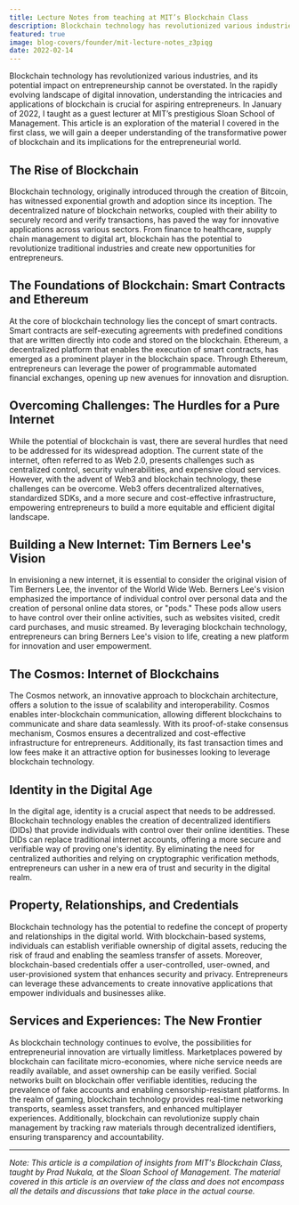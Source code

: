 ```yaml
---
title: Lecture Notes from teaching at MIT’s Blockchain Class
description: Blockchain technology has revolutionized various industries, offering transformative potential for entrepreneurship. This article explores the rise of blockchain, the foundations of smart contracts and Ethereum, challenges for widespread adoption, Tim Berners Lee's vision for a new internet, the Cosmos network, identity in the digital age, property and relationships, services and experiences, and the overall impact of blockchain on entrepreneurship.
featured: true
image: blog-covers/founder/mit-lecture-notes_z3piqg
date: 2022-02-14
---
```


Blockchain technology has revolutionized various industries, and its potential impact on entrepreneurship cannot be overstated. In the rapidly evolving landscape of digital innovation, understanding the intricacies and applications of blockchain is crucial for aspiring entrepreneurs. In January of 2022, I taught as a guest lecturer at MIT’s prestigious Sloan School of Management. This article is an exploration of the material I covered in the first class, we will gain a deeper understanding of the transformative power of blockchain and its implications for the entrepreneurial world.

## The Rise of Blockchain

Blockchain technology, originally introduced through the creation of Bitcoin, has witnessed exponential growth and adoption since its inception. The decentralized nature of blockchain networks, coupled with their ability to securely record and verify transactions, has paved the way for innovative applications across various sectors. From finance to healthcare, supply chain management to digital art, blockchain has the potential to revolutionize traditional industries and create new opportunities for entrepreneurs.

## The Foundations of Blockchain: Smart Contracts and Ethereum

At the core of blockchain technology lies the concept of smart contracts. Smart contracts are self-executing agreements with predefined conditions that are written directly into code and stored on the blockchain. Ethereum, a decentralized platform that enables the execution of smart contracts, has emerged as a prominent player in the blockchain space. Through Ethereum, entrepreneurs can leverage the power of programmable automated financial exchanges, opening up new avenues for innovation and disruption.

## Overcoming Challenges: The Hurdles for a Pure Internet

While the potential of blockchain is vast, there are several hurdles that need to be addressed for its widespread adoption. The current state of the internet, often referred to as Web 2.0, presents challenges such as centralized control, security vulnerabilities, and expensive cloud services. However, with the advent of Web3 and blockchain technology, these challenges can be overcome. Web3 offers decentralized alternatives, standardized SDKs, and a more secure and cost-effective infrastructure, empowering entrepreneurs to build a more equitable and efficient digital landscape.

## Building a New Internet: Tim Berners Lee's Vision

In envisioning a new internet, it is essential to consider the original vision of Tim Berners Lee, the inventor of the World Wide Web. Berners Lee's vision emphasized the importance of individual control over personal data and the creation of personal online data stores, or "pods." These pods allow users to have control over their online activities, such as websites visited, credit card purchases, and music streamed. By leveraging blockchain technology, entrepreneurs can bring Berners Lee's vision to life, creating a new platform for innovation and user empowerment.

## The Cosmos: Internet of Blockchains

The Cosmos network, an innovative approach to blockchain architecture, offers a solution to the issue of scalability and interoperability. Cosmos enables inter-blockchain communication, allowing different blockchains to communicate and share data seamlessly. With its proof-of-stake consensus mechanism, Cosmos ensures a decentralized and cost-effective infrastructure for entrepreneurs. Additionally, its fast transaction times and low fees make it an attractive option for businesses looking to leverage blockchain technology.

## Identity in the Digital Age

In the digital age, identity is a crucial aspect that needs to be addressed. Blockchain technology enables the creation of decentralized identifiers (DIDs) that provide individuals with control over their online identities. These DIDs can replace traditional internet accounts, offering a more secure and verifiable way of proving one's identity. By eliminating the need for centralized authorities and relying on cryptographic verification methods, entrepreneurs can usher in a new era of trust and security in the digital realm.

## Property, Relationships, and Credentials

Blockchain technology has the potential to redefine the concept of property and relationships in the digital world. With blockchain-based systems, individuals can establish verifiable ownership of digital assets, reducing the risk of fraud and enabling the seamless transfer of assets. Moreover, blockchain-based credentials offer a user-controlled, user-owned, and user-provisioned system that enhances security and privacy. Entrepreneurs can leverage these advancements to create innovative applications that empower individuals and businesses alike.

## Services and Experiences: The New Frontier

As blockchain technology continues to evolve, the possibilities for entrepreneurial innovation are virtually limitless. Marketplaces powered by blockchain can facilitate micro-economies, where niche service needs are readily available, and asset ownership can be easily verified. Social networks built on blockchain offer verifiable identities, reducing the prevalence of fake accounts and enabling censorship-resistant platforms. In the realm of gaming, blockchain technology provides real-time networking transports, seamless asset transfers, and enhanced multiplayer experiences. Additionally, blockchain can revolutionize supply chain management by tracking raw materials through decentralized identifiers, ensuring transparency and accountability.

---

_Note: This article is a compilation of insights from MIT's Blockchain Class, taught by Prad Nukala, at the Sloan School of Management. The material covered in this article is an overview of the class and does not encompass all the details and discussions that take place in the actual course._
